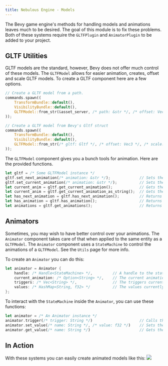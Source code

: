 ```yaml
---
title: Nebulous Engine - Models
---
```

The Bevy game engine's methods for handling models and animations leaves much to be desired.  The goal of this module is to fix these problems.
Both of these systems require the `GLTFPlugin` and `AnimatorPlugin` to be added to your project.

## GLTF Utilities
GLTF models are the standard, however, Bevy does not offer much control of these models.  The `GLTFModel` allows for easier animation, creates, offset and scale GLTF models.
To create a GLTF component here are a few options.
```rust
// Create a GLTF model from a path.
commands.spawn((
    TransformBundle::default(),
    VisibilityBundle::default(),
    GLTFModel::from_str(&asset_server, /* path: &str */, /* offset: Vec3 */, /* scale: Vec3 */)
));

// Create a GLTF model from Bevy's Gltf struct
commands.spawn((
    TransformBundle::default(),
    VisibilityBundle::default(),
    GLTFModel::from_str(/* gltf: Gltf */, /* offset: Vec3 */, /* scale: Vec3 */)
));
```

The `GLTFModel` component gives you a bunch tools for animation.
Here are the provided functions.
```rust
let gltf = /* Some GLTFModel instance */
gltf.set_next_animation(/* animation: &str */);             // Sets the next animation to be played
gltf.set_current_animation(/* animation: &str */);          // Sets the current animation being played
let current_anim = gltf.get_current_animation();            // Gets the current animation as an option
let current_anim = gltf.get_current_animation_as_string();  // Gets the current animation as a string, defaulting to "none"
let has_next_animation = gltf.has_next_animation();         // Returns true if this GLTFModel has a animation to play next
let has_animation = gltf.has_animation();                   // Returns true if this GLTFModel has a animation currently playing
let animations = gltf.get_animations();                     // Returns a vector containing all possible animations
```

## Animators
Sometimes, you may wish to have better control over your animations.  The `Animator` component takes care of that when applied to the same entity as a `GLTFModel`.
The `Animator` component uses a `StateMachine` to control the animations of a `GLTFModel`.  See the `Utils` page for more info.

To create an `Animator` you can do this:
```rust
let animator = Animator {
    handle: /* Handle<StateMachine> */,         // A handle to the state machine to use.
    current_animation: /* Option<String> */,    // The current animation, you can usually set this to None when creating an Animator
    triggers: /* Vec<String> */,                // The triggers currently being called on the animators state machine.  See the StateMachine documentation for more info.
    values: /* HashMap<String, f32> */          // The values currently being applied to the animators state machine.  See the StateMachine documentation for more info.
};
```

To interact with the `StateMachine` inside the `Animator`, you can use these functions:
```rust
let animator = /* An Animator instance */
animator.trigger(/* trigger: String */)                     // Calls the given trigger in the StateMachine
animator.set_value(/* name: String */, /* value: f32 */)    // Sets the value with the given name in the StateMachine
animator.get_value(/* name: String */)                      // Gets the value with the given name in the StateMachine
```

## In Action
With these systems you can easily create animated models like this:
<img src="/fox.gif"/>